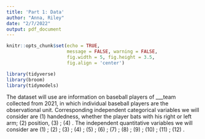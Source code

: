 ```yaml
---
title: 'Part 1: Data'
author: "Anna, Riley"
date: "2/7/2022"
output: pdf_document
---
```


```r
knitr::opts_chunk$set(echo = TRUE, 
                      message = FALSE, warning = FALSE,
                      fig.width = 5, fig.height = 3.5, 
                      fig.align = 'center')

library(tidyverse)
library(broom)
library(tidymodels)
```


The dataset will use are information on baseball players of ___team collected from 2021, in which individual baseball players are the observational unit. Corresponding independent categorical variables we will consider are (1) handedness, whether the player bats with his right or left arm; (2) position, (3) ; (4) . The independent quantitative variables we will consider are (1) ; (2) ; (3) ; (4) ; (5) ; (6) ; (7) ; (8) ; (9) ; (10) ; (11) ; (12) .











